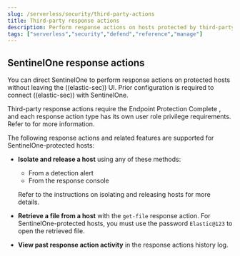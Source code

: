 ```yaml
---
slug: /serverless/security/third-party-actions
title: Third-party response actions
description: Perform response actions on hosts protected by third-party endpoint security systems.
tags: ["serverless","security","defend","reference","manage"]
---
```


<DocBadge template="technical preview" />

<div id="sentinelone-response-actions"></div>

## SentinelOne response actions

You can direct SentinelOne to perform response actions on protected hosts without leaving the ((elastic-sec)) UI. Prior <DocLink slug="/serverless/security/response-actions-config">configuration</DocLink> is required to connect ((elastic-sec)) with SentinelOne.

<DocCallOut title="Requirements">

Third-party response actions require the Endpoint Protection Complete <DocLink slug="/serverless/elasticsearch/manage-project" text="project feature" />, and each response action type has its own user role privilege requirements. Refer to <DocLink slug="/serverless/security/response-actions" /> for more information.

</DocCallOut>

The following response actions and related features are supported for SentinelOne-protected hosts:

- **Isolate and release a host** using any of these methods:
   - From a detection alert
   - From the response console

   Refer to the instructions on <DocLink slug="/serverless/security/isolate-host" section="isolate-a-host">isolating</DocLink> and <DocLink slug="/serverless/security/isolate-host" section="release-a-host">releasing</DocLink> hosts for more details.

- **Retrieve a file from a host** with the <DocLink slug="/serverless/security/response-actions" section="get-file">`get-file` response action</DocLink>.
   <DocCallOut title="Note">
   For SentinelOne-protected hosts, you must use the password `Elastic@123` to open the retrieved file.
   </DocCallOut>

- **View past response action activity** in the <DocLink slug="/serverless/security/response-actions-history">response actions history</DocLink> log.
